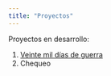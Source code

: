 ```yaml
---
title: "Proyectos"
---
```


Proyectos en desarrollo:

1. [Veinte mil días de guerra](https://investiga.github.io/hgca/)
2. Chequeo